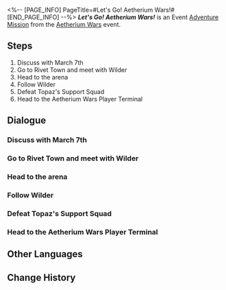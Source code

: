 <%-- [PAGE_INFO]
PageTitle=#Let's Go! Aetherium Wars!#
[END_PAGE_INFO] --%>
{{Stub|Dialogue.}}
{{Mission Infobox
|id            = 8014101
|title         = 
|image         = Mission Let's Go! Aetherium Wars!.png{{subst:void|<!--$UPLOAD:<<SpriteOutput/Chronicle/8014101.png>-<Mission Let's Go! Aetherium Wars!.png>-<Fate's Atlas Images>>-->}}
|type          = Adventure
|event_name    = Aetherium Wars
|chapter       = Interastral Tournament Festival
|requirements  = [[Trailblaze Continuance]] ''[[Future Market (II)]]'' completed
|summary       = Following the resolution of the Jarilo debt crisis, a game called Aetherium Wars has become a sensation in the Belobog game market.<br />Upon Wilder's recommendation, you and March 7th experienced your first Aether Spirit duel, determined to achieve the championship.
|characters    = (Warp Trotter/Trotter/Bubbles/Puffball/Ivory Menace/Chunky Chops/Turbo Trotter/Trotterlord); Eric; Giovanni; Harsh IPC Worker; March 7th; Trailblazer; Vicious IPC Worker; Wilder
|startLocation = [[Jarilo-VI]] - [[Administrative District]]
|world         = Jarilo-VI
|area          = Administrative District
|prev          = 
|next          = Embark! Corridor of Fading Echoes!
|rewards       = Trailblaze EXP*200; Stellar Jade*40; Traveler's Guide*6; Lost Crystal*4; Credit*40,000
}}
'''''Let's Go! Aetherium Wars!''''' is an Event [[Adventure Mission]] from the [[Aetherium Wars]] event.

==Steps==
# Discuss with March 7th
# Go to Rivet Town and meet with Wilder
# Head to the arena
# Follow Wilder
# Defeat Topaz's Support Squad
# Head to the Aetherium Wars Player Terminal

<!--
==Gameplay Notes==

--><!--
==Trial Character==

-->
==Dialogue==
{{Stub Dialogue}}
{{Dialogue End}}

===Discuss with March 7th{{subst:void|<!--801410102-->}}===
{{Mission Description|type=adventure|location=Administrative District|update|An IPC worker named Wilder is passionately promoting a game named Aetherium Wars to you, and sent you an invitation for the Interastral Tournament Festival.<br />Will you go to experience this game in person? Chat with March 7th first.}}
{{Dialogue Start}}
:{{tx}}
{{Dialogue End}}

===Go to Rivet Town and meet with Wilder{{subst:void|<!--801410103-->}}===
{{Mission Description|type=adventure|location=Rivet Town|update|An IPC worker named Wilder is passionately promoting a game named Aetherium Wars to you, and sent you an invitation for the Interastral Tournament Festival.<br />After deciding to experience this game in person, you firstly need to find this person named Wilder.}}
{{Dialogue Start}}
:{{tx}}
{{Dialogue End}}

===Head to the arena{{subst:void|<!--801410104-->}}===
{{Mission Description|type=adventure|location=Rivet Town|update|An IPC worker named Wilder is passionately promoting a game named Aetherium Wars to you, and sent you an invitation for the Interastral Tournament Festival.<br />Wilder claims you can only play this game by heading to a specific lobby to register an account. Why don't you go and see what tricks he has up his sleeve...}}
{{Dialogue Start}}
:{{tx}}
{{Dialogue End}}

===Follow Wilder{{subst:void|<!--801410105-->}}===
{{Mission Description|type=adventure|location=Old Weapon Testing Ground|update|An IPC worker named Wilder is passionately promoting a game named Aetherium Wars to you, and sent you an invitation for the Interastral Tournament Festival.<br />With Wilder leading you, you walk deeper into the arena...}}
{{Dialogue Start}}
:{{tx}}
{{Dialogue End}}

===Defeat Topaz's Support Squad{{subst:void|<!--801410108-->}}===
{{Mission Description|type=adventure|location=Old Weapon Testing Ground|update|You run into IPC workers threatening Eric in the arena. This group of adults is ganging up on one child. How shameless!<br />With Giovanni's mediation, you decide to resolve the issue with a match of Aetherium Wars. Come, the hotblooded debut match!}}
{{Dialogue Start}}
:{{tx}}
{{Dialogue End}}

===Head to the Aetherium Wars Player Terminal{{subst:void|<!--801410110-->}}===
{{Mission Description|type=adventure|location=Old Weapon Testing Ground|update|You receive surprise rewards after defeating the IPC workers... However, if you want to take the championship crown in the festival, you gotta first learn how to use the Aetherium Wars Player Terminal.}}
{{Dialogue Start}}
:{{tx}}
{{Dialogue End}}

==Other Languages==
{{Other Languages
|en   = Let's Go! Aetherium Wars!
|zhs  = 启程！以太战线
|zht  = 啟程！《乙太戰線》
|ja   = 開幕！エーテル戦線
|ko   = 출발! 에테르 배틀
|es   = ¡Vamos, Guerras Etéreas!
|fr   = À nous les Guerres de l'étherium&nbsp;!
|ru   = Начало! «Эфирные войны»!
|th   = ตะลุยแนวรบ Aetherium
|vi   = Khởi Hành! Cuộc Chiến Aetherium
|de   = Auf in den Ätheriumkrieg!
|id   = Ayo, Perang Aetherium!
|pt   = Vamos lá! Guerras de Aetherium!
}}

==Change History==
{{Change History|1.4}}
